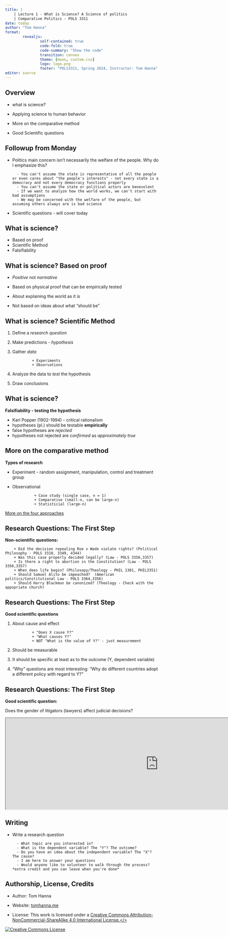 ```yaml
---
title: |
    | Lecture 1 - What is Science? A Science of politics
    | Comparative Politics - POLS 3311
date: today
author: "Tom Hanna"
format: 
        revealjs:
                self-contained: true
                code-fold: true
                code-summary: "Show the code"
                transition: convex
                theme: [moon, custom.css]
                logo: logo.png
                footer: "POLS3311, Spring 2024, Instructor: Tom Hanna"
editor: source
---
```



## Overview

-   what is science?

-   Applying science to human behavior

-   More on the comparative method

-   Good Scientific questions

## Followup from Monday

-   Politics main concern isn't necessarily the welfare of the people. Why do I emphasize this?

          - You can't assume the state is representative of all the people or even cares about "the people's interests" - not every state is a democracy and not every democracy functions properly
          - You can't assume the state or political actors are benevolent
          - If we want to analyze how the world works, we can't start with bad assumptions
          - We may be concerned with the welfare of the people, but assuming others always are is bad science

-   Scientific questions - will cover today


## What is science?

-   Based on proof
-   Scientific Method
-   Falsifiability

## What is science? Based on proof

-   *Positive* not *normative*

-   Based on physical proof that can be empirically tested

-   About explaining the world as it is

-   Not based on ideas about what "should be"

## What is science? Scientific Method

1.  Define a *research question*

2.  Make predictions - *hypothesis*

3.  Gather *data*

                 + Experiments
                 + Observations 

4.  Analyze the data to *test* the hypothesis

5.  Draw conclusions

## What is science?

**Falsifiability - testing the hypothesis**

-   Karl Popper (1902-1994) - critical rationalism
-   hypotheses (pl.) should be testable **empirically**
-   false hypotheses are *rejected*
-   hypotheses not rejected are *confirmed* as *approximately true*

## More on the comparative method

**Types of research**

-   Experiment - random assignment, manipulation, control and treatment group

-   Observational

                  + Case study (single case, n = 1)
                  + Comparative (small-n, can be large-n)
                  + Statisticial (large-n)

[More on the four approaches](https://socialsci.libretexts.org/Bookshelves/Political_Science_and_Civics/Book%3A_Introduction_to_Comparative_Government_and_Politics_(Bozonelos_et_al.)/02%3A_How_to_Study_Comparative_Politics-_Using_Comparative_Methods/2.02%3A_Four_Approaches_to_Research)

## Research Questions: The First Step

**Non-scientific questions:**

        + Did the decision repealing Roe v Wade violate rights? (Political Philosophy - POLS 3310, 3349, 4344)
        + Was this case properly decided legally? (Law - POLS 3356,3357)
        + Is there a right to abortion in the Constitution? (Law - POLS 3356,3357)
        + When does life begin? (Philosopy/Theology - PHIL 1301, PHIL3351)
        + Should Samuel Alito be impeached?  (American politics/Constitutional Law - POLS 3364,3356)
        + Should Harry Blackmun be canonized? (Theology - Check with the appopriate church)

## Research Questions: The First Step

**Good scientific questions**

1.  About cause and effect

                 + "Does X cause Y?" 
                 + "What causes Y?"
                 + NOT "What is the value of Y?" - just measurement

2.  Should be measurable

3.  It should be specific at least as to the outcome (Y, dependent variable)

4.  "Why" questions are most interesting: "Why do different countries adopt a different policy with regard to Y?"

## Research Questions: The First Step

**Good scientific question:**

Does the gender of litigators (lawyers) affect judicial decisions?

<iframe src="https://elizabethalane.com/" width="1000" height="300">

</iframe>


## Writing

- Write a research question

        - What topic are you interested in?
        - What is the dependent variable? The "Y"? The outcome?
        - Do you have an idea about the independent variable? The "X"? The cause?
        - I am here to answer your questions
        - Would anyone like to volunteer to walk through the process? *extra credit and you can leave when you're done*



## Authorship, License, Credits

- Author: Tom Hanna

- Website: <a href="https://tom-hanna.org/">tomhanna.me</a>

- License: This work is licensed under a <a href= "http://creativecommons.org/licenses/by-nc-sa/4.0/">Creative Commons Attribution-NonCommercial-ShareAlike 4.0 International License.</>

<a href= "http://creativecommons.org/licenses/by-nc-sa/4.0/">![Creative Commons License](creative_commons_license.png)</a>








